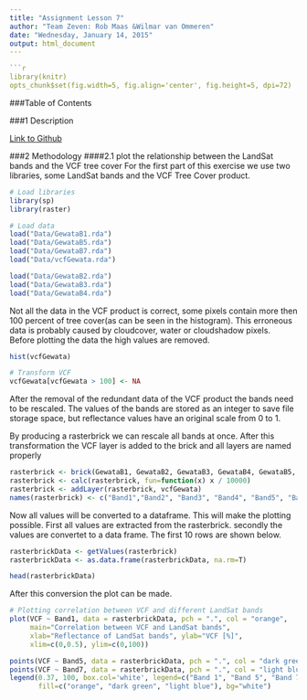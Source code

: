 ```yaml
---
title: "Assignment Lesson 7"
author: "Team Zeven: Rob Maas &Wilmar van Ommeren"
date: "Wednesday, January 14, 2015"
output: html_document
---
```


```r
```r
library(knitr)
opts_chunk$set(fig.width=5, fig.align='center', fig.height=5, dpi=72)
```
###Table of Contents

###1 Description

[Link to Github](https://github.com/Boonalds/Lesson7_TeamZeven.git)

###2 Methodology
####2.1 plot the relationship between the LandSat bands and the VCF tree cover
For the first part of this exercise we use two libraries, some LandSat
bands and the VCF Tree Cover product.

```r
# Load libraries
library(sp) 
library(raster)

# Load data
load("Data/GewataB1.rda")
load("Data/GewataB5.rda")
load("Data/GewataB7.rda")
load("Data/vcfGewata.rda")
```

```r
load("Data/GewataB2.rda")
load("Data/GewataB3.rda")
load("Data/GewataB4.rda")
```

Not all the data in the VCF product is correct, some pixels contain more then 100 percent of tree cover(as can be seen in the histogram). This erroneous data is probably  caused by cloudcover, water or cloudshadow pixels. Before plotting the data the high values are removed.

```r
hist(vcfGewata)
```


```r
# Transform VCF
vcfGewata[vcfGewata > 100] <- NA
```

After the removal of the redundant data of the VCF product the bands need to be rescaled. The values of the bands are stored as an integer to save file storage space, but reflectance values have an original scale from 0 to 1.

By producing a rasterbrick we can rescale all bands at once. After this transformation the VCF layer is added to the brick and all layers are named properly


```r
rasterbrick <- brick(GewataB1, GewataB2, GewataB3, GewataB4, GewataB5, GewataB7)
rasterbrick <- calc(rasterbrick, fun=function(x) x / 10000)
rasterbrick <- addLayer(rasterbrick, vcfGewata)
names(rasterbrick) <- c("Band1","Band2", "Band3", "Band4", "Band5", "Band7", "VCF")

```

Now all values will be converted to a dataframe. This will make the plotting possible. First all values are extracted from the rasterbrick. secondly the values are convertet to a data frame. The first 10 rows are shown below.

```r
rasterbrickData <- getValues(rasterbrick)
rasterbrickData <- as.data.frame(rasterbrickData, na.rm=T)
```

```r
head(rasterbrickData)
```

After this conversion the plot can be made.

```r
# Plotting correlation between VCF and different LandSat bands
plot(VCF ~ Band1, data = rasterbrickData, pch = ".", col = "orange", 
     main="Correlation between VCF and LandSat bands", 
     xlab="Reflectance of LandSat bands", ylab="VCF [%]", 
     xlim=c(0,0.5), ylim=c(0,100))

points(VCF ~ Band5, data = rasterbrickData, pch = ".", col = "dark green")
points(VCF ~ Band7, data = rasterbrickData, pch = ".", col = "light blue")
legend(0.37, 100, box.col='white', legend=c("Band 1", "Band 5", "Band 7"),
       fill=c("orange", "dark green", "light blue"), bg="white")
```

